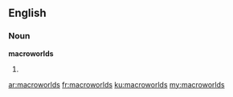 ==English==

===Noun===
'''macroworlds'''

# {{plural of|macroworld}}

[[ar:macroworlds]]
[[fr:macroworlds]]
[[ku:macroworlds]]
[[my:macroworlds]]